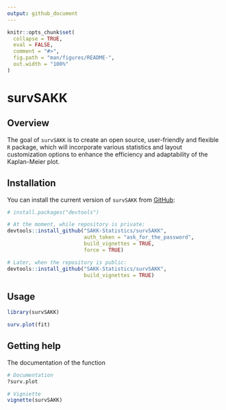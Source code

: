 ```yaml
---
output: github_document
---
```


<!-- README.md is generated from README.Rmd. Please edit that file -->

```r
knitr::opts_chunk$set(
  collapse = TRUE,
  eval = FALSE,
  comment = "#>",
  fig.path = "man/figures/README-",
  out.width = "100%"
)
```

# survSAKK

## Overview

The goal of `survSAKK` is to create an open source, user-friendly and flexible `R` package, which will incorporate various statistics and layout customization options to enhance the efficiency and adaptability of the Kaplan-Meier plot. 

## Installation

You can install the current version of `survSAKK` from [GitHub](https://github.com/):

```r
# install.packages("devtools")

# At the moment, while repository is private:
devtools::install_github("SAKK-Statistics/survSAKK",
                         auth_token = "ask_for_the_password",
                         build_vignettes = TRUE,
                         force = TRUE)

# Later, when the repository is public:
devtools::install_github("SAKK-Statistics/survSAKK",
                         build_vignettes = TRUE)
```

## Usage

```r
library(survSAKK)

surv.plot(fit)

```

## Getting help

The documentation of the function

```r
# Documentation
?surv.plot

# Vigniette
vignette(survSAKK)


```

